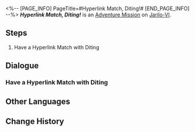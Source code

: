 <%-- [PAGE_INFO]
PageTitle=#Hyperlink Match, Diting!#
[END_PAGE_INFO] --%>
{{Stub|Dialogue.}}
{{Mission Infobox
|id            = 8014131
|title         = 
|image         = <!--Mission Hyperlink Match, Diting!.png-->
|type          = Adventure
|event_name    = 
|chapter       = 
|requirements  = 
* [[Adventure Mission]] ''[[Hyperlink Match, Natasha!]]'' completed
* [[Adventure Mission]] ''[[Hyperlink Match, Clara!]]'' completed
* [[Adventure Mission]] ''[[Hyperlink Match, Gepard!]]'' completed
* [[Adventure Mission]] ''[[Hyperlink Match, Lynx!]]'' completed
|summary       = <!--official mission summary from Fate's Atlas-->
|characters    = Trailblazer
|startLocation = [[Jarilo-VI]] - [[Old Weapon Testing Ground]]
|world         = Jarilo-VI
|area          = Old Weapon Testing Ground
|prev          = Hyperlink Match, Lynx!
|next          = 
|rewards       = 
}}
'''''Hyperlink Match, Diting!''''' is an [[Adventure Mission]] on [[Jarilo-VI]].

==Steps==
# Have a Hyperlink Match with Diting

<!--
==Gameplay Notes==

--><!--
==Trial Character==

-->
==Dialogue==
{{Stub Dialogue}}

===Have a Hyperlink Match with Diting===
{{Mission Description|type=adventure|location=Old Weapon Testing Ground|The core gameplay loop behind Aetherium Wars is "dueling." Challenge different players and show your true strength!}}
{{Dialogue Start}}
:{{tx}}
{{Dialogue End}}

==Other Languages==
{{Other Languages
|en   = Hyperlink Match, Diting!
|zhs  = 超链接对决！谛听
|zht  = 超連結對決！諦聽
|ja   = ハイパーリンクバトル！諦聴
|ko   = 하이퍼링크 대결! 경청
|es   = Enfrentamiento de hipervínculos: Diting
|fr   = Combat hyperlink&nbsp;: Truffie&nbsp;!
|ru   = Матч! Дитин!
|th   = ประลองไฮเปอร์ลิงก์กับ Diting!
|vi   = Quyết Đấu Siêu Liên Kết! Diting
|de   = Hyperlinkmatch, Diting!
|id   = Duel Hyperlink, Diting!
|pt   = Batalha de Hyperlink, Diting!
}}

==Change History==
{{Change History|1.4}}
